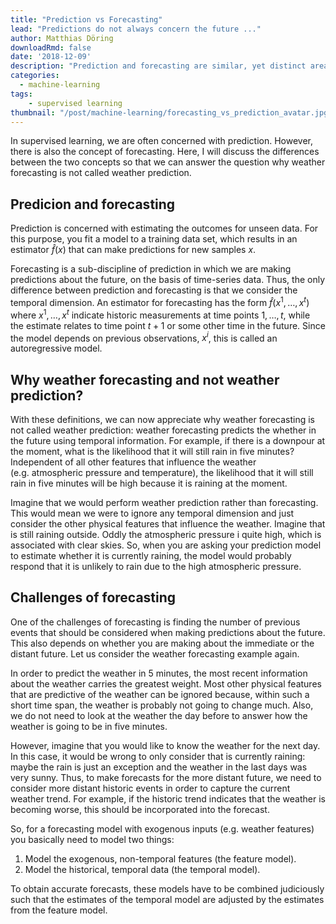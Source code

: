 ```yaml
---
title: "Prediction vs Forecasting"
lead: "Predictions do not always concern the future ..."
author: Matthias Döring
downloadRmd: false
date: '2018-12-09'
description: "Prediction and forecasting are similar, yet distinct areas for which machine learning techniques can be used. Here, I differentiate the two approaches using weather forecasting as an example."
categories:
  - machine-learning
tags:
    - supervised learning
thumbnail: "/post/machine-learning/forecasting_vs_prediction_avatar.jpg"
---
```

In supervised learning, we are often concerned with prediction. However, there is also the concept of forecasting. Here, I will discuss the differences between the two concepts so that we can answer the question why weather forecasting is not called weather prediction.

## Predicion and forecasting

Prediction is concerned with estimating the outcomes for unseen data. For this purpose, you fit a model to a training data set, which results in an estimator $\hat{f}(x)$ that can make predictions for new samples $x$. 

Forecasting is a sub-discipline of prediction in which we are making predictions about the future, on the basis of time-series data. Thus, the only difference between prediction and forecasting is that we consider the temporal dimension. An estimator for forecasting has the form $\hat{f}(x^1, \ldots, x^t)$ where $x^1, \ldots, x^t$ indicate historic measurements at time points $1, \ldots, t$, while the estimate relates to time point $t+1$ or some other time in the future. Since the model
depends on previous observations, $x^i$, this is called an autoregressive model.

## Why weather forecasting and not weather prediction?

With these definitions, we can now appreciate why weather forecasting is not called weather prediction: weather forecasting predicts the whether in the future using temporal information. For example, if there is a downpour at the moment, what is the likelihood that it will still rain in five minutes? Independent of all other features that influence the weather (e.g. atmospheric pressure and temperature), the likelihood that it will still rain in five minutes will be high because it is raining at the moment.

Imagine that we would perform weather prediction rather than forecasting. This would mean we were to ignore any temporal dimension and just consider the other physical features that influence the weather. Imagine that is still raining outside. Oddly the atmospheric pressure i quite high, which is associated with clear skies. So, when you are asking your prediction model to estimate whether it is currently raining, the model would probably respond that it is unlikely to rain due to the high atmospheric pressure. 

## Challenges of forecasting

One of the challenges of forecasting is finding the number of previous events that should be considered when making predictions about the future. This also depends on whether you are making about the immediate or the distant future. Let us consider the weather forecasting example again.

In order to predict the weather in 5 minutes, the most recent information about the weather carries the greatest weight. Most other physical features that are predictive of the weather can be ignored because, within such a short time span, the weather is probably not going to change much. Also, we do not need to look at the weather the day before to answer how the weather is going to be in five minutes. 

However, imagine that you would like to know the weather for the next day. In this case, it would be wrong to only consider that is currently raining: maybe the rain is just an exception and the weather in the last days was very sunny. Thus, to make forecasts for the more distant future, we need to consider more distant historic events in order to capture the current weather trend. For example, if the historic trend indicates that the weather is becoming worse, this should be incorporated into the forecast. 

So, for a forecasting model with exogenous inputs (e.g. weather features) you basically need to model two things:

1. Model the exogenous, non-temporal features (the feature model).
2. Model the historical, temporal data (the temporal model). 

To obtain accurate forecasts, these models have to be combined judiciously such that the estimates of the temporal model are adjusted by the estimates from the feature model.
